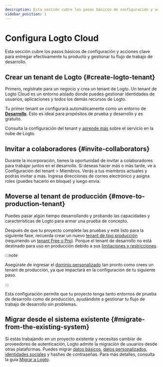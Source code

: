 ```yaml
---
description: Esta sección cubre los pasos básicos de configuración y acciones clave para entregar efectivamente tu producto y gestionar tu flujo de trabajo de desarrollo.
sidebar_position: 1
---
```


# Configura Logto Cloud

Esta sección cubre los pasos básicos de configuración y acciones clave para entregar efectivamente tu producto y gestionar tu flujo de trabajo de desarrollo.

## Crear un tenant de Logto \{#create-logto-tenant}

Primero, regístrate para un negocio y crea un tenant de Logto. Un tenant de Logto Cloud es un entorno aislado donde puedes gestionar identidades de usuarios, aplicaciones y todos los demás recursos de Logto.

Tu primer tenant se configurará automáticamente como un entorno de [**Desarrollo**](/logto-cloud/tenant-settings#development). Esto es ideal para propósitos de prueba y desarrollo y es gratuito.

Consulta la configuración del tenant y [aprende más](/logto-cloud) sobre el servicio en la nube de Logto.

## Invitar a colaboradores \{#invite-collaborators}

Durante la incorporación, tienes la oportunidad de invitar a colaboradores para trabajar juntos en el desarrollo. Si deseas hacer más o más tarde, ve a <CloudLink to="/tenant-settings/members">Configuración del tenant > Miembros</CloudLink>. Verás a tus miembros actuales y podrás invitar a más. Ingresa direcciones de correo electrónico y asigna roles (puedes hacerlo en bloque) y luego envía.

## Moverse al tenant de producción \{#move-to-production-tenant}

Puedes pasar algún tiempo desarrollando y probando las capacidades y características de Logto para armar una prueba de concepto.

Después de que tu proyecto complete las pruebas y esté listo para la siguiente fase, recuerda crear un nuevo [tenant de tipo producción](/logto-cloud/tenant-settings#production) (requiriendo un [tenant Free o Pro](https://logto.io/pricing)). Porque el tenant de desarrollo no está destinado para uso en producción debido a sus [limitaciones y restricciones](/logto-cloud/tenant-settings#development).

:::note

Asegúrate de ingresar el [dominio personalizado](/logto-cloud/custom-domain) tan pronto como crees un tenant de producción, ya que impactará en la configuración de tu siguiente paso.

:::

Esta configuración permite que tu proyecto tenga tanto entornos de prueba de desarrollo como de producción, ayudándote a gestionar tu flujo de trabajo de desarrollo sin problemas.

## Migrar desde el sistema existente \{#migrate-from-the-existing-system}

Si estás trabajando en un proyecto existente y necesitas cambiar de proveedores de autenticación, Logto admite la migración de usuarios desde otras plataformas. Puedes migrar [datos básicos](/user-management/user-data#basic-data), [datos personalizados](/user-management/user-data#custom-data), [identidades sociales](/user-management/user-data#social-identities) y hashes de contraseñas. Para más detalles, consulta la guía [Migrar a Logto](../user-management/user-migration.mdx).
